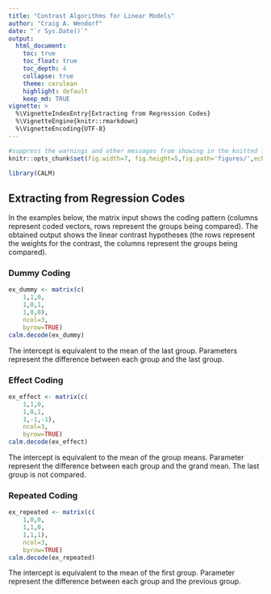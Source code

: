 ```yaml
---
title: "Contrast Algorithms for Linear Models"
author: "Craig A. Wendorf"
date: "`r Sys.Date()`"
output:
  html_document:
    toc: true
    toc_float: true
    toc_depth: 4
    collapse: true
    theme: cerulean
    highlight: default
    keep_md: TRUE
vignette: >
  %\VignetteIndexEntry{Extracting from Regression Codes}
  %\VignetteEngine{knitr::rmarkdown}
  %\VignetteEncoding{UTF-8}
---
```


```r
#suppress the warnings and other messages from showing in the knitted file.
knitr::opts_chunk$set(fig.width=7, fig.height=5,fig.path='figures/',echo=TRUE,warning=FALSE,message=FALSE)
```

```r
library(CALM)
```

## Extracting from Regression Codes

In the examples below, the matrix input shows the coding pattern (columns represent coded vectors, rows represent the groups being compared). The obtained output shows the linear contrast hypotheses (the rows represent the weights for the contrast, the columns represent the groups being compared).

### Dummy Coding

```r
ex_dummy <- matrix(c(
    1,1,0,
    1,0,1,
    1,0,0),
    ncol=3,
    byrow=TRUE)
calm.decode(ex_dummy)
```

The intercept is equivalent to the mean of the last group. Parameters represent the difference between each group and the last group. 

### Effect Coding

```r
ex_effect <- matrix(c(
    1,1,0,
    1,0,1,
    1,-1,-1),
    ncol=3,
    byrow=TRUE)
calm.decode(ex_effect)
```

The intercept is equivalent to the mean of the group means. Parameter represent the difference between each group and the grand mean. The last group is not compared. 

### Repeated Coding

```r
ex_repeated <- matrix(c(
    1,0,0,
    1,1,0,
    1,1,1),
    ncol=3,
    byrow=TRUE)
calm.decode(ex_repeated)
```

The intercept is equivalent to the mean of the first group. Parameter represent the difference between each group and the previous group. 
